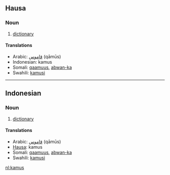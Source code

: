 == Hausa ==
=== Noun ===

# [[dictionary]]

==== Translations ====
*Arabic: [[قاموس]] (qāmūs)
*Indonesian: kamus
*Somali: [[qaamuus]], [[abwan-ka]]
*Swahili: [[kamusi]]

----

== Indonesian ==
=== Noun ===

# [[dictionary]]

==== Translations ====
*Arabic: [[قاموس]] (qāmūs)
*[[Hausa]]: kamus
*Somali: [[qaamuus]], [[abwan-ka]]
*Swahili: [[kamusi]]

[[nl:kamus]]